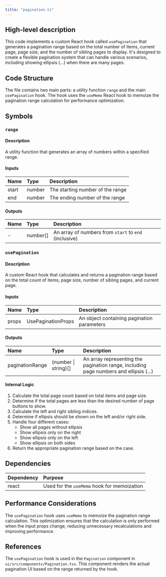 ```yaml
---
title: "pagination.ts"
---
```


## High-level description
This code implements a custom React hook called `usePagination` that generates a pagination range based on the total number of items, current page, page size, and the number of sibling pages to display. It's designed to create a flexible pagination system that can handle various scenarios, including showing ellipsis (...) when there are many pages.

## Code Structure
The file contains two main parts: a utility function `range` and the main `usePagination` hook. The hook uses the `useMemo` React hook to memoize the pagination range calculation for performance optimization.

## Symbols

### `range`
#### Description
A utility function that generates an array of numbers within a specified range.

#### Inputs
| Name  | Type   | Description                   |
|:------|:-------|:------------------------------|
| start | number | The starting number of the range |
| end   | number | The ending number of the range   |

#### Outputs
| Name | Type     | Description                                    |
|:-----|:---------|:-----------------------------------------------|
| -    | number[] | An array of numbers from `start` to `end` (inclusive) |

### `usePagination`
#### Description
A custom React hook that calculates and returns a pagination range based on the total count of items, page size, number of sibling pages, and current page.

#### Inputs
| Name         | Type                | Description                                    |
|:-------------|:--------------------|:-----------------------------------------------|
| props        | UsePaginationProps  | An object containing pagination parameters     |

#### Outputs
| Name            | Type               | Description                                    |
|:----------------|:-------------------|:-----------------------------------------------|
| paginationRange | (number \| string)[] | An array representing the pagination range, including page numbers and ellipsis (...) |

#### Internal Logic
1. Calculate the total page count based on total items and page size.
2. Determine if the total pages are less than the desired number of page buttons to show.
3. Calculate the left and right sibling indices.
4. Determine if ellipsis should be shown on the left and/or right side.
5. Handle four different cases:
   - Show all pages without ellipsis
   - Show ellipsis only on the right
   - Show ellipsis only on the left
   - Show ellipsis on both sides
6. Return the appropriate pagination range based on the case.

## Dependencies
| Dependency | Purpose                                         |
|:-----------|:------------------------------------------------|
| react      | Used for the `useMemo` hook for memoization     |

## Performance Considerations
The `usePagination` hook uses `useMemo` to memoize the pagination range calculation. This optimization ensures that the calculation is only performed when the input props change, reducing unnecessary recalculations and improving performance.

## References
The `usePagination` hook is used in the `Pagination` component in `ui/src/components/Pagination.tsx`. This component renders the actual pagination UI based on the range returned by the hook.